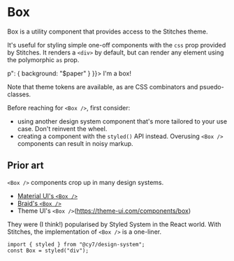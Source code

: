 
<Meta title="Design system / Layout / Box" component={Box} />

# Box

Box is a utility component that provides access to the Stitches theme.

It's useful for styling simple one-off components with the `css` prop provided by Stitches. It renders a `<div>` by default, but can render any element using the polymorphic `as` prop.

<Canvas withSource="open">
  <Story name="Default">
    <Box css={{
      background: "$candyfloss",
      display: "inline-block",
      padding: "$1",
      "& > p": { background: "$paper" }
    }}>
      <Box
        as="p"
        css={{
          fontWeight: "$bold",
          margin: 0,
          "&:hover": {
            color: "forestgreen"
          }
        }}>
        I'm a box!
      </Box>
    </Box>
  </Story>
</Canvas>

Note that theme tokens are available, as are CSS combinators and psuedo-classes.

Before reaching for `<Box />`, first consider:

- using another design system component that's more tailored to your use case. Don't reinvent the wheel.
- creating a component with the `styled()` API instead. Overusing `<Box />` components can result in noisy markup.

## Prior art

`<Box />` components crop up in many design systems.

* [Material UI's `<Box />`](https://material-ui.com/components/box/)
* [Braid's `<Box />`](https://seek-oss.github.io/braid-design-system/components/Box)
* Theme UI's `<Box />`(https://theme-ui.com/components/box)

They were (I think!) popularised by Styled System in the React world. With Stitches, the implementation of `<Box />` is a one-liner.

```tsx
import { styled } from "@cy7/design-system";
const Box = styled("div");
```
